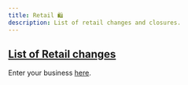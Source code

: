 ```yaml
---
title: Retail 🛍️
description: List of retail changes and closures.
---
```


## [List of Retail changes](https://docs.google.com/spreadsheets/d/1M43x7d9TiR9_RZjHu_W9ux1_38GvjQyzgXUOXcn1Oj4/edit?usp=sharing)

Enter your business [here](https://docs.google.com/forms/d/e/1FAIpQLSdVqyMK0cUUhTdjpjF7cnaI6mUkduUu0ApaN8lota6xQFPUfw/viewform?usp=sf_link).
